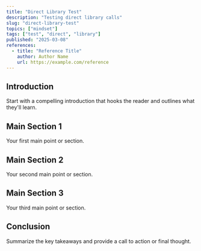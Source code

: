 ```yaml
---
title: "Direct Library Test"
description: "Testing direct library calls"
slug: "direct-library-test"
topics: ["mindset"]
tags: ["test", "direct", "library"]
published: "2025-03-08"
references:
  - title: "Reference Title"
    author: Author Name
    url: https://example.com/reference
---
```


## Introduction

Start with a compelling introduction that hooks the reader and outlines what they'll learn.

## Main Section 1

Your first main point or section.

## Main Section 2

Your second main point or section.

## Main Section 3

Your third main point or section.

## Conclusion

Summarize the key takeaways and provide a call to action or final thought.
